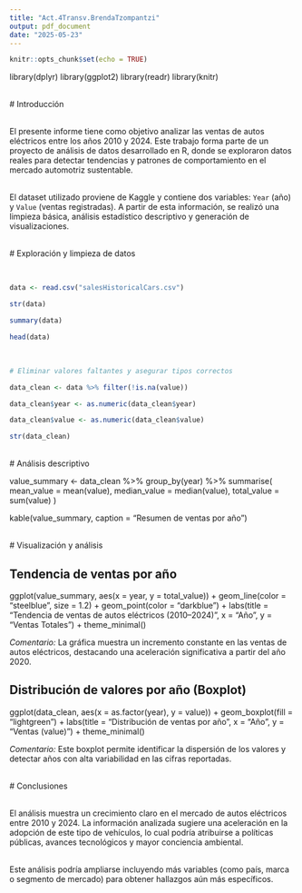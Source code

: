 ---
title: "Act.4Transv.BrendaTzompantzi"
output: pdf_document
date: "2025-05-23"
---

```{r setup, include=FALSE}
knitr::opts_chunk$set(echo = TRUE)
```



library(dplyr)
library(ggplot2)
library(readr)
library(knitr)

\
# Introducción

\
El presente informe tiene como objetivo analizar las ventas de autos eléctricos entre los años 2010 y 2024. Este trabajo forma parte de un proyecto de análisis de datos desarrollado en R, donde se exploraron datos reales para detectar tendencias y patrones de comportamiento en el mercado automotriz sustentable.

\
El dataset utilizado proviene de Kaggle y contiene dos variables: `Year` (año) y `Value` (ventas registradas). A partir de esta información, se realizó una limpieza básica, análisis estadístico descriptivo y generación de visualizaciones.

\
# Exploración y limpieza de datos

\
```{r cargar-datos}

data <- read.csv("salesHistoricalCars.csv")

str(data)

summary(data)

head(data)

```

\
```{r limpieza-datos}
# Eliminar valores faltantes y asegurar tipos correctos

data_clean <- data %>% filter(!is.na(value))

data_clean$year <- as.numeric(data_clean$year)

data_clean$value <- as.numeric(data_clean$value)

str(data_clean)
```

\
# Análisis descriptivo

value_summary <- data_clean %>%
  group_by(year) %>%
  summarise(
    mean_value = mean(value),
    median_value = median(value),
    total_value = sum(value)
  )

kable(value_summary, caption = "Resumen de ventas por año")




\
# Visualización y análisis

## Tendencia de ventas por año

ggplot(value_summary, aes(x = year, y = total_value)) +
  geom_line(color = "steelblue", size = 1.2) +
  geom_point(color = "darkblue") +
  labs(title = "Tendencia de ventas de autos eléctricos (2010–2024)",
       x = "Año", y = "Ventas Totales") +
  theme_minimal()


*Comentario:* La gráfica muestra un incremento constante en las ventas de autos eléctricos, destacando una aceleración significativa a partir del año 2020.


## Distribución de valores por año (Boxplot)
ggplot(data_clean, aes(x = as.factor(year), y = value)) +
  geom_boxplot(fill = "lightgreen") +
  labs(title = "Distribución de ventas por año",
       x = "Año", y = "Ventas (value)") +
  theme_minimal()

*Comentario:* Este boxplot permite identificar la dispersión de los valores y detectar años con alta variabilidad en las cifras reportadas.

\
# Conclusiones

\
El análisis muestra un crecimiento claro en el mercado de autos eléctricos entre 2010 y 2024. La información analizada sugiere una aceleración en la adopción de este tipo de vehículos, lo cual podría atribuirse a políticas públicas, avances tecnológicos y mayor conciencia ambiental.

\
Este análisis podría ampliarse incluyendo más variables (como país, marca o segmento de mercado) para obtener hallazgos aún más específicos.

\
